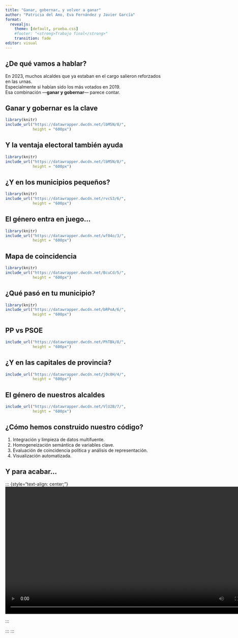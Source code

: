 ---
title: "Ganar, gobernar… y volver a ganar"
author: "Patricia del Amo, Eva Fernández y Javier García"
format:
  revealjs: 
    theme: [default, prueba.css]
    #footer: "<strong>Trabajo final</strong>"
    transition: fade
editor: visual
---

## ¿De qué vamos a hablar?

En 2023, muchos alcaldes que ya estaban en el cargo salieron reforzados en las urnas.\
Especialmente si habían sido los más votados en 2019.\
Esa combinación —**ganar y gobernar**— parece contar.

## Ganar y gobernar es la clave

```{r}
library(knitr)
include_url("https://datawrapper.dwcdn.net/lbM5N/8/", 
            height = "600px")
```

## Y la ventaja electoral también ayuda

```{r}
library(knitr)
include_url("https://datawrapper.dwcdn.net/lbM5N/8/", 
            height = "600px")
```

## ¿Y en los municipios pequeños?

```{r}
library(knitr)
include_url("https://datawrapper.dwcdn.net/rvcS3/6/", 
            height = "600px")
```

## El género entra en juego...

```{r}
library(knitr)
include_url("https://datawrapper.dwcdn.net/wf04o/3/", 
            height = "600px")
```

## Mapa de coincidencia

```{r}
library(knitr)
include_url("https://datawrapper.dwcdn.net/BcuCd/5/", 
            height = "600px")
```

## ¿Qué pasó en tu municipio?

```{r}

library(knitr)
include_url("https://datawrapper.dwcdn.net/bRPoA/6/", 
            height = "600px")
```

## PP vs PSOE

```{r}
include_url("https://datawrapper.dwcdn.net/PhTBk/8/", 
            height = "600px")
```

## ¿Y en las capitales de provincia?

```{r}
include_url("https://datawrapper.dwcdn.net/jOc0H/4/", 
            height = "600px")
```

## El género de nuestros alcaldes

```{r}
include_url("https://datawrapper.dwcdn.net/VlU2B/7/", 
            height = "600px")
```

## ¿Cómo hemos construido nuestro código?

1.  Integración y limpieza de datos multifuente.
2.  Homogeneización semántica de variables clave.
3.  Evaluación de coincidencia política y análisis de representación.
4.  Visualización automatizada.

## Y para acabar...

::: {style="text-align: center;"}
<video width="800" controls>

<source src="media/video.mp4" type="video/mp4">

:::

:::
:::
